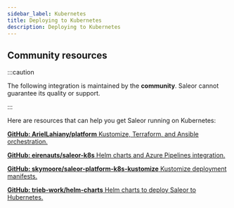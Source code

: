 ```yaml
---
sidebar_label: Kubernetes
title: Deploying to Kubernetes
description: Deploying to Kubernetes
---
```



## Community resources

:::caution

The following integration is maintained by the **community**. Saleor cannot guarantee its quality or support.

:::

Here are resources that can help you get Saleor running on Kubernetes:

<CardGrid>

[**GitHub: ArielLahiany/platform** Kustomize, Terraform, and Ansible orchestration.](https://github.com/ArielLahiany/platform)

[**GitHub: eirenauts/saleor-k8s** Helm charts and Azure Pipelines integration.](https://github.com/eirenauts/saleor-k8s)

[**GitHub: skymoore/saleor-platform-k8s-kustomize** Kustomize deployment manifests.](https://github.com/skymoore/saleor-platform-k8s-kustomize)

[**GitHub: trieb-work/helm-charts** Helm charts to deploy Saleor to Hubernetes.](https://github.com/trieb-work/helm-charts)

</CardGrid>
